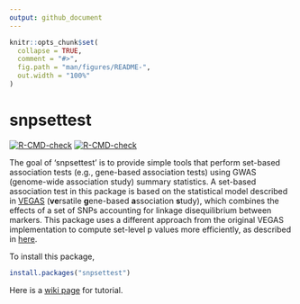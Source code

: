 ```yaml
---
output: github_document
---
```


<!-- README.md is generated from README.Rmd. Please edit that file -->

```r
knitr::opts_chunk$set(
  collapse = TRUE,
  comment = "#>",
  fig.path = "man/figures/README-",
  out.width = "100%"
)
```

# snpsettest

<!-- badges: start -->
[![R-CMD-check](https://github.com/HimesGroup/snpsettest/workflows/R-CMD-check/badge.svg)](https://github.com/HimesGroup/snpsettest/actions)
[![R-CMD-check](https://github.com/HimesGroup/snpsettest/actions/workflows/R-CMD-check.yaml/badge.svg)](https://github.com/HimesGroup/snpsettest/actions/workflows/R-CMD-check.yaml)
<!-- badges: end -->

The goal of 'snpsettest' is to provide simple tools that perform set-based
association tests (e.g., gene-based association tests) using GWAS (genome-wide
association study) summary statistics. A set-based association test in this
package is based on the statistical model described in
[VEGAS](https://www.ncbi.nlm.nih.gov/pmc/articles/PMC2896770/) (**ve**rsatile
**g**ene-based **a**ssociation **s**tudy), which combines the effects of a set
of SNPs accounting for linkage disequilibrium between markers. This package uses
a different approach from the original VEGAS implementation to compute set-level
p values more efficiently, as described in
[here](https://github.com/HimesGroup/snpsettest/wiki/Statistical-test-in-snpsettest).

To install this package, 

```r
install.packages("snpsettest")
```
Here is a [wiki page](https://github.com/HimesGroup/snpsettest/wiki/Getting-started) for tutorial.
